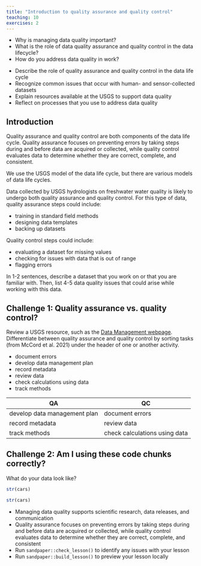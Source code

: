 ```yaml
---
title: "Introduction to quality assurance and quality control"
teaching: 10
exercises: 2
---
```


:::::::::::::::::::::::::::::::::::::: questions 

- Why is managing data quality important?
- What is the role of data quality assurance and quality control in the data lifecycle?
- How do you address data quality in work?

::::::::::::::::::::::::::::::::::::::::::::::::

::::::::::::::::::::::::::::::::::::: objectives

- Describe the role of quality assurance and quality control in the data life cycle
- Recognize common issues that occur with human- and sensor-collected datasets
- Explain resources available at the USGS to support data quality
- Reflect on processes that you use to address data quality

::::::::::::::::::::::::::::::::::::::::::::::::

## Introduction

Quality assurance and quality control are both components of the data life cycle. Quality assurance focuses on preventing errors by taking steps during and before data are acquired or collected, while quality control evaluates data to determine whether they are correct, complete, and consistent.

::: callout

We use the USGS model of the data life cycle, but there are various models of data life cycles.

:::

Data collected by USGS hydrologists on freshwater water quality is likely to undergo both quality assurance and quality control. For this type of data, quality assurance steps could include:

- training in standard field methods
- designing data templates
- backing up datasets

Quality control steps could include:

- evaluating a dataset for missing values
- checking for issues with data that is out of range
- flagging errors

::: discussion

In 1-2 sentences, describe a dataset that you work on or that you are familiar with. Then, list 4-5 data quality issues that could arise while working with this data.

:::

::::::::::::::::::::::::::::::::::::: challenge 

## Challenge 1: Quality assurance vs. quality control?

Review a USGS resource, such as the [Data Management webpage](https://www.usgs.gov/data-management/manage-quality). Differentiate between quality assurance and quality control by sorting tasks (from McCord et al. 2021) under the header of one or another activity.

- document errors
- develop data management plan
- record metadata
- review data
- check calculations using data
- track methods

:::::::::::::::::::::::: solution 
 
| QA    | QC |
| -------- | ------- |
| develop data management plan  | document errors    |
| record metadata | review data     |
| track methods    | check calculations using data    |

:::::::::::::::::::::::::::::::::
::::::::::::::::::::::::::::::::::::::::::::::::

::::::::::::::::::::::::::::::::::::: challenge 

## Challenge 2: Am I using these code chunks correctly?

What do your data look like?

```r
str(cars)
```

:::::::::::::::::::::::: solution 
 
```r
str(cars)
```

:::::::::::::::::::::::::::::::::
::::::::::::::::::::::::::::::::::::::::::::::::

::::::::::::::::::::::::::::::::::::: keypoints 

- Managing data quality supports scientific research, data releases, and communication
- Quality assurance focuses on preventing errors by taking steps during and before data are acquired or collected, while quality control evaluates data to determine whether they are correct, complete, and consistent
- Run `sandpaper::check_lesson()` to identify any issues with your lesson
- Run `sandpaper::build_lesson()` to preview your lesson locally

::::::::::::::::::::::::::::::::::::::::::::::::

[r-markdown]: https://rmarkdown.rstudio.com/
